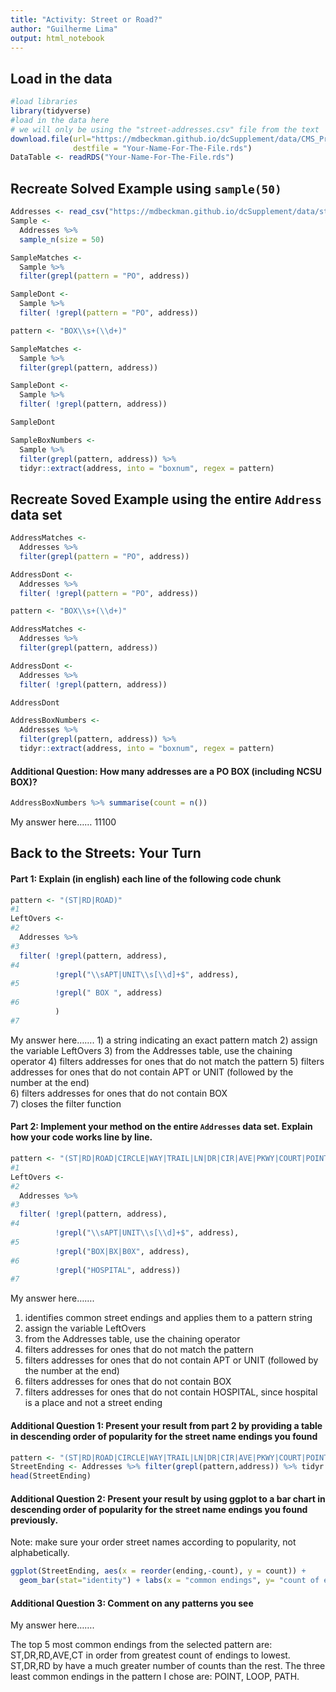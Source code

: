 ```yaml
---
title: "Activity: Street or Road?"
author: "Guilherme Lima"
output: html_notebook
---
```


## Load in the data

```r
#load libraries 
library(tidyverse)
#load in the data here 
# we will only be using the "street-addresses.csv" file from the text
download.file(url="https://mdbeckman.github.io/dcSupplement/data/CMS_ProvidersSimple.rds",
              destfile = "Your-Name-For-The-File.rds")
DataTable <- readRDS("Your-Name-For-The-File.rds")


```

## Recreate Solved Example using `sample(50)`

```r
Addresses <- read_csv("https://mdbeckman.github.io/dcSupplement/data/street-addresses.csv")
Sample <- 
  Addresses %>%
  sample_n(size = 50)

SampleMatches <- 
  Sample %>%
  filter(grepl(pattern = "PO", address))

SampleDont <- 
  Sample %>%
  filter( !grepl(pattern = "PO", address))

pattern <- "BOX\\s+(\\d+)"

SampleMatches <- 
  Sample %>% 
  filter(grepl(pattern, address))

SampleDont <-
  Sample %>%
  filter( !grepl(pattern, address))

SampleDont

SampleBoxNumbers <- 
  Sample %>%
  filter(grepl(pattern, address)) %>%
  tidyr::extract(address, into = "boxnum", regex = pattern)
```

## Recreate Soved Example using the entire `Address` data set

```r
AddressMatches <- 
  Addresses %>%
  filter(grepl(pattern = "PO", address))

AddressDont <- 
  Addresses %>%
  filter( !grepl(pattern = "PO", address))

pattern <- "BOX\\s+(\\d+)"

AddressMatches <- 
  Addresses %>% 
  filter(grepl(pattern, address))

AddressDont <-
  Addresses %>%
  filter( !grepl(pattern, address))

AddressDont

AddressBoxNumbers <- 
  Addresses %>%
  filter(grepl(pattern, address)) %>%
  tidyr::extract(address, into = "boxnum", regex = pattern)
```

#### Additional Question: How many addresses are a PO BOX (including NCSU BOX)? 

```r
AddressBoxNumbers %>% summarise(count = n())

```

My answer here...... 
11100

## Back to the Streets: Your Turn

#### Part 1: Explain (in english) each line of the following code chunk

```r
pattern <- "(ST|RD|ROAD)"
#1
LeftOvers <-
#2
  Addresses %>% 
#3
  filter( !grepl(pattern, address),
#4
          !grepl("\\sAPT|UNIT\\s[\\d]+$", address),
#5      
          !grepl(" BOX ", address)
#6    
          )
#7
```

My answer here.......
1) a string indicating an exact pattern match 
2) assign the variable LeftOvers
3) from the Addresses table, use the chaining operator
4) filters addresses for ones that do not match the pattern
5) filters addresses for ones that do not contain APT or UNIT (followed by the number at the end)  
6) filters addresses for ones that do not contain BOX       
7) closes the filter function

#### Part 2: Implement your method on the entire `Addresses` data set. Explain how your code works line by line.

```r
pattern <- "(ST|RD|ROAD|CIRCLE|WAY|TRAIL|LN|DR|CIR|AVE|PKWY|COURT|POINT|BLVD|CT|LANE|PL|PATH|LOOP)"
#1
LeftOvers <-   
#2
  Addresses %>%     
#3
  filter( !grepl(pattern, address),    
#4
          !grepl("\\sAPT|UNIT\\s[\\d]+$", address),   
#5
          !grepl("BOX|BX|B0X", address),
#6
          !grepl("HOSPITAL", address))
#7

```

My answer here.......

1) identifies common street endings and applies them to a pattern string
2) assign the variable LeftOvers
3) from the Addresses table, use the chaining operator
4) filters addresses for ones that do not match the pattern
5) filters addresses for ones that do not contain APT or UNIT (followed by the number at the end)
6) filters addresses for ones that do not contain BOX 
7) filters addresses for ones that do not contain HOSPITAL, since hospital is a place and not a street ending

#### Additional Question 1: Present your result from part 2 by providing a table in descending order of popularity for the street name endings you found

```r
pattern <- "(ST|RD|ROAD|CIRCLE|WAY|TRAIL|LN|DR|CIR|AVE|PKWY|COURT|POINT|BLVD|CT|LANE|PL|PATH|LOOP)"
StreetEnding <- Addresses %>% filter(grepl(pattern,address)) %>% tidyr::extract(address, into = "ending", regex = pattern) %>% group_by(ending) %>% summarise(count = n()) %>%  arrange(desc(count))
head(StreetEnding)
```

#### Additional Question 2: Present your result by using ggplot to a bar chart in descending order of popularity for the street name endings you found previously.

Note: make sure your order street names according to popularity, not alphabetically.

```r
ggplot(StreetEnding, aes(x = reorder(ending,-count), y = count)) +
  geom_bar(stat="identity") + labs(x = "common endings", y= "count of endings", title = "Popularity of street name endings")
```

#### Additional Question 3: Comment on any patterns you see

My answer here.......

The top 5 most common endings from the selected pattern are: ST,DR,RD,AVE,CT in order from greatest count of endings to lowest. ST,DR,RD by have a much greater number of counts than the rest. The three least common endings in the pattern I chose are: POINT, LOOP, PATH. 
